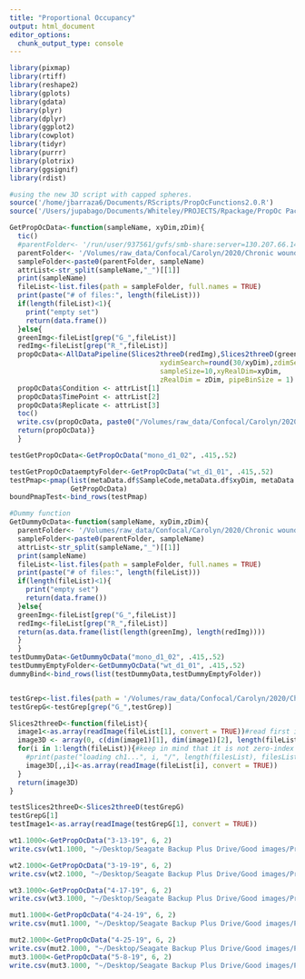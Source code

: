 ```yaml
---
title: "Proportional Occupancy"
output: html_document
editor_options: 
  chunk_output_type: console
---
```


```r
library(pixmap)
library(rtiff)
library(reshape2)
library(gplots)
library(gdata)
library(plyr)
library(dplyr)
library(ggplot2)
library(cowplot)
library(tidyr)
library(purrr)
library(plotrix)
library(ggsignif)
library(rdist)

```

```r
#using the new 3D script with capped spheres.
source('/home/jbarraza6/Documents/RScripts/PropOcFunctions2.0.R') 
source('/Users/jupabago/Documents/Whiteley/PROJECTS/Rpackage/PropOc Package/R/PropOcFunctions2.0.R') 

GetPropOcData<-function(sampleName, xyDim,zDim){
  tic()
  #parentFolder<- '/run/user/937561/gvfs/smb-share:server=130.207.66.142,share=raw_data/Confocal/Carolyn/2020/Chronic wounds/Binary Images/'
  parentFolder<- '/Volumes/raw_data/Confocal/Carolyn/2020/Chronic wounds/Binary Images/'
  sampleFolder<-paste0(parentFolder, sampleName)
  attrList<-str_split(sampleName,"_")[[1]]
  print(sampleName)
  fileList<-list.files(path = sampleFolder, full.names = TRUE)
  print(paste("# of files:", length(fileList)))
  if(length(fileList)<1){
    print("empty set")
    return(data.frame())
  }else{
  greenImg<-fileList[grep("G_",fileList)]
  redImg<-fileList[grep("R_",fileList)]
  propOcData<-AllDataPipeline(Slices2threeD(redImg),Slices2threeD(greenImg), 
                                     xydimSearch=round(30/xyDim),zdimSearch =round(30/zDim),
                                     sampleSize=10,xyRealDim=xyDim,
                                     zRealDim = zDim, pipeBinSize = 1)
  propOcData$Condition <- attrList[1]
  propOcData$TimePoint <- attrList[2]
  propOcData$Replicate <- attrList[3]
  toc()
  write.csv(propOcData, paste0("/Volumes/raw_data/Confocal/Carolyn/2020/Chronic wounds/PropOc Data/",sampleName,".csv"))
  return(propOcData)}
  }

testGetPropOcData<-GetPropOcData("mono_d1_02", .415,.52)

testGetPropOcDataemptyFolder<-GetPropOcData("wt_d1_01", .415,.52)
testPmap<-pmap(list(metaData.df$SampleCode,metaData.df$xyDim, metaData.df$Zdim),
               GetPropOcData)
boundPmapTest<-bind_rows(testPmap)

#Dummy function
GetDummyOcData<-function(sampleName, xyDim,zDim){
  parentFolder<- '/Volumes/raw_data/Confocal/Carolyn/2020/Chronic wounds/Binary Images/'
  sampleFolder<-paste0(parentFolder, sampleName)
  attrList<-str_split(sampleName,"_")[[1]]
  print(sampleName)
  fileList<-list.files(path = sampleFolder, full.names = TRUE)
  print(paste("# of files:", length(fileList)))
  if(length(fileList)<1){
    print("empty set")
    return(data.frame())
  }else{
  greenImg<-fileList[grep("G_",fileList)]
  redImg<-fileList[grep("R_",fileList)]
  return(as.data.frame(list(length(greenImg), length(redImg))))
  }
  }
testDummyData<-GetDummyOcData("mono_d1_02", .415,.52)
testDummyEmptyFolder<-GetDummyOcData("wt_d1_01", .415,.52)
dummyBind<-bind_rows(list(testDummyData,testDummyEmptyFolder))


testGrep<-list.files(path = '/Volumes/raw_data/Confocal/Carolyn/2020/Chronic wounds/Binary Images/mono_d1_02', full.names = TRUE)
testGrepG<-testGrep[grep("G_",testGrep)]

Slices2threeD<-function(fileList){
  image1<-as.array(readImage(fileList[1], convert = TRUE))#read first image to get its dimensions
  image3D <- array(0, c(dim(image1)[1], dim(image1)[2], length(fileList)))#preallocate array for image given using image dimensions
  for(i in 1:length(fileList)){#keep in mind that it is not zero-index
    #print(paste("loading ch1...", i, "/", length(filesList), filesList[i]))
    image3D[,,i]<-as.array(readImage(fileList[i], convert = TRUE))
  }
  return(image3D)
}

testSlices2threeD<-Slices2threeD(testGrepG)
testGrepG[1]
testImage1<-as.array(readImage(testGrepG[1], convert = TRUE))

```

```r
wt1.1000<-GetPropOcData("3-13-19", 6, 2)
write.csv(wt1.1000, "~/Desktop/Seagate Backup Plus Drive/Good images/PropOcDataAll/wt1-1000-3.csv")

wt2.1000<-GetPropOcData("3-19-19", 6, 2)
write.csv(wt2.1000, "~/Desktop/Seagate Backup Plus Drive/Good images/PropOcDataAll/wt2-1000-3.csv")

wt3.1000<-GetPropOcData("4-17-19", 6, 2)
write.csv(wt3.1000, "~/Desktop/Seagate Backup Plus Drive/Good images/PropOcDataAll/wt3-1000-3.csv")

mut1.1000<-GetPropOcData("4-24-19", 6, 2)
write.csv(mut1.1000, "~/Desktop/Seagate Backup Plus Drive/Good images/PropOcDataAll/mut1-1000-3.csv")

mut2.1000<-GetPropOcData("4-25-19", 6, 2)
write.csv(mut2.1000, "~/Desktop/Seagate Backup Plus Drive/Good images/PropOcDataAll/mut2-1000-3.csv")
mut3.1000<-GetPropOcData("5-8-19", 6, 2)
write.csv(mut3.1000, "~/Desktop/Seagate Backup Plus Drive/Good images/PropOcDataAll/mut3-1000-3.csv")

```
